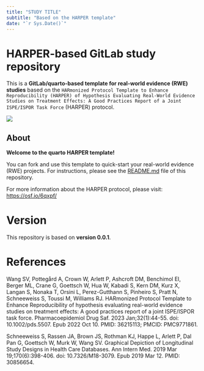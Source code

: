 ```yaml
---
title: "STUDY TITLE"
subtitle: "Based on the HARPER template"
date: "`r Sys.Date()`"
---
```


# HARPER-based GitLab study repository

This is a **GitLab/quarto-based template for real-world evidence (RWE) studies** based on the `HARmonized Protocol Template to Enhance Reproducibility (HARPER) of Hypothesis Evaluating Real-World Evidence Studies on Treatment Effects: A Good Practices Report of a Joint ISPE/ISPOR Task Force` (HARPER) protocol.

![](protocol/images/harper_logo.png)

## About

**Welcome to the quarto HARPER template!**

You can fork and use this template to quick-start your real-world evidence (RWE) projects. For instructions, please see the [README.md](https://gitlab-scm.partners.org/janickweberpals/harper#harper) file of this repository.

For more information about the HARPER protocol, please visit: <https://osf.io/6qxpf/>

# Version

This repository is based on **version 0.0.1**.

# References

Wang SV, Pottegård A, Crown W, Arlett P, Ashcroft DM, Benchimol EI, Berger ML, Crane G, Goettsch W, Hua W, Kabadi S, Kern DM, Kurz X, Langan S, Nonaka T, Orsini L, Perez-Gutthann S, Pinheiro S, Pratt N, Schneeweiss S, Toussi M, Williams RJ. HARmonized Protocol Template to Enhance Reproducibility of hypothesis evaluating real-world evidence studies on treatment effects: A good practices report of a joint ISPE/ISPOR task force. Pharmacoepidemiol Drug Saf. 2023 Jan;32(1):44-55. doi: 10.1002/pds.5507. Epub 2022 Oct 10. PMID: 36215113; PMCID: PMC9771861.

Schneeweiss S, Rassen JA, Brown JS, Rothman KJ, Happe L, Arlett P, Dal Pan G, Goettsch W, Murk W, Wang SV. Graphical Depiction of Longitudinal Study Designs in Health Care Databases. Ann Intern Med. 2019 Mar 19;170(6):398-406. doi: 10.7326/M18-3079. Epub 2019 Mar 12. PMID: 30856654.
